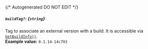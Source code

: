 {/* Autogenerated DO NOT EDIT  */}
##### `buildTag?`: *{`string`}*
Tag to associate an external version with a build. It is accessible via [`GetBuildInfo()`](https://hathora.dev/api#tag/BuildV1/operation/GetBuildInfo).
<br/>
**Example value:** `0.1.14-14c793`

